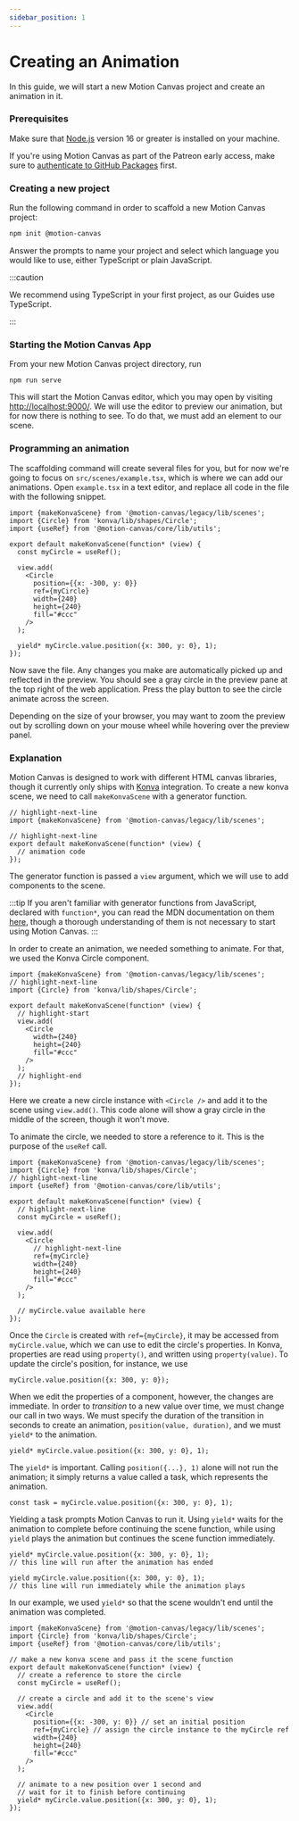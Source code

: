 ```yaml
---
sidebar_position: 1
---
```



# Creating an Animation

In this guide, we will start a new Motion Canvas project and create an animation
in it.

### Prerequisites

Make sure that [Node.js](https://nodejs.org/) version 16 or greater is
installed on your machine.

If you're using Motion Canvas as part of the Patreon early access, make sure to
[authenticate to GitHub Packages][autheticate] first.

### Creating a new project

Run the following command in order to scaffold a new Motion Canvas project:

```bash
npm init @motion-canvas
```

Answer the prompts to name your project and select which language you would like
to use, either TypeScript or plain JavaScript.

:::caution

We recommend using TypeScript in your first project, as our Guides use
TypeScript.

:::

### Starting the Motion Canvas App

From your new Motion Canvas project directory, run

```shell
npm run serve
```

This will start the Motion Canvas editor, which you may open by visiting
[http://localhost:9000/](http://localhost:9000/). We will use the editor to
preview our animation, but for now there is nothing to see. To do that, we
must add an element to our scene.

### Programming an animation

The scaffolding command will create several files for you, but for now we're
going to focus on `src/scenes/example.tsx`, which is where we can add our
animations. Open `example.tsx` in a text editor, and replace all code in
the file with the following snippet.

```tsx title="src/scenes/example.tsx"
import {makeKonvaScene} from '@motion-canvas/legacy/lib/scenes';
import {Circle} from 'konva/lib/shapes/Circle';
import {useRef} from '@motion-canvas/core/lib/utils';

export default makeKonvaScene(function* (view) {
  const myCircle = useRef();

  view.add(
    <Circle
      position={{x: -300, y: 0}}
      ref={myCircle}
      width={240}
      height={240}
      fill="#ccc"
    />
  );

  yield* myCircle.value.position({x: 300, y: 0}, 1);
});
```

Now save the file. Any changes you make are automatically picked up and
reflected in the preview. You should see a gray circle in the preview pane at
the top right of the web application. Press the play button to see the circle
animate across the screen.

<ReactPlayer loop controls url='/video/animation.mp4' />

Depending on the size of your browser, you may want to zoom the preview out by
scrolling down on your mouse wheel while hovering over the preview panel.

### Explanation

Motion Canvas is designed to work with different HTML canvas libraries, though
it currently only ships with [Konva](https://konvajs.org/) integration. To
create a new konva scene, we need to call `makeKonvaScene` with a generator
function.

```tsx
// highlight-next-line
import {makeKonvaScene} from '@motion-canvas/legacy/lib/scenes';

// highlight-next-line
export default makeKonvaScene(function* (view) {
  // animation code
});
```

The generator function is passed a `view` argument, which we will use to add
components to the scene.

:::tip
If you aren't familiar with generator functions from JavaScript, declared with
`function*`, you can read the MDN documentation on them [here][generators],
though a thorough understanding of them is not necessary to start using Motion
Canvas.
:::

In order to create an animation, we needed something to animate. For that, we
used the Konva Circle component.

```tsx
import {makeKonvaScene} from '@motion-canvas/legacy/lib/scenes';
// highlight-next-line
import {Circle} from 'konva/lib/shapes/Circle';

export default makeKonvaScene(function* (view) {
  // highlight-start
  view.add(
    <Circle
      width={240}
      height={240}
      fill="#ccc"
    />
  );
  // highlight-end
});
```

Here we create a new circle instance with `<Circle />` and add it to the scene
using `view.add()`. This code alone will show a gray circle in the middle of the
screen, though it won't move.

To animate the circle, we needed to store a reference to it. This is the purpose
of the `useRef` call.

```tsx
import {makeKonvaScene} from '@motion-canvas/legacy/lib/scenes';
import {Circle} from 'konva/lib/shapes/Circle';
// highlight-next-line
import {useRef} from '@motion-canvas/core/lib/utils';

export default makeKonvaScene(function* (view) {
  // highlight-next-line
  const myCircle = useRef();

  view.add(
    <Circle
      // highlight-next-line
      ref={myCircle}
      width={240}
      height={240}
      fill="#ccc"
    />
  );

  // myCircle.value available here
});
```

Once the `Circle` is created with `ref={myCircle}`, it may be accessed from
`myCircle.value`, which we can use to edit the circle's properties. In Konva,
properties are read using `property()`, and written using `property(value)`. To
update the circle's position, for instance, we use

```tsx
myCircle.value.position({x: 300, y: 0});
```

When we edit the properties of a component, however, the changes are immediate.
In order to _transition_ to a new value over time, we must change our call in
two ways. We must specify the duration of the transition in seconds to create an
animation, `position(value, duration)`, and we must `yield*` to the animation.

```tsx
yield* myCircle.value.position({x: 300, y: 0}, 1);
```

The `yield*` is important. Calling `position({...}, 1)` alone will not run the
animation; it simply returns a value called a task, which represents the
animation.

```tsx
const task = myCircle.value.position({x: 300, y: 0}, 1);
```

Yielding a task prompts Motion Canvas to run it.  Using `yield*` waits for the
animation to complete before continuing the scene function, while using `yield`
plays the animation but continues the scene function immediately.

```tsx
yield* myCircle.value.position({x: 300, y: 0}, 1);
// this line will run after the animation has ended
```
```tsx
yield myCircle.value.position({x: 300, y: 0}, 1);
// this line will run immediately while the animation plays
```

In our example, we used `yield*` so that the scene wouldn't end until the
animation was completed.

```tsx
import {makeKonvaScene} from '@motion-canvas/legacy/lib/scenes';
import {Circle} from 'konva/lib/shapes/Circle';
import {useRef} from '@motion-canvas/core/lib/utils';

// make a new konva scene and pass it the scene function
export default makeKonvaScene(function* (view) {
  // create a reference to store the circle
  const myCircle = useRef();

  // create a circle and add it to the scene's view
  view.add(
    <Circle
      position={{x: -300, y: 0}} // set an initial position
      ref={myCircle} // assign the circle instance to the myCircle ref
      width={240}
      height={240}
      fill="#ccc"
    />
  );

  // animate to a new position over 1 second and
  // wait for it to finish before continuing
  yield* myCircle.value.position({x: 300, y: 0}, 1);
});
```

[installation]: /guides/getting-started/installation
[generators]: https://developer.mozilla.org/en-US/docs/Web/JavaScript/Reference/Statements/function*
[autheticate]: https://github.com/motion-canvas/motion-canvas#authenticate-to-github-packages
